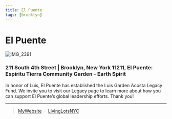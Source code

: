 ```yaml
---
title: El Puente 
tags: [brooklyn]
---
```

# El Puente
![IMG_2391](https://user-images.githubusercontent.com/22154417/159124021-5b49d996-5223-4926-a912-2566a541c725.JPG)


<NumberOfOrg URL="https://livinglotsnyc.org/lot/58431/" />

### 211 South 4th Street | Brooklyn, New York 11211, El Puente: Espíritu Tierra Community Garden - Earth Spirit

In honor of Luis, El Puente has established the Luis Garden Acosta Legacy Fund.
We invite you to visit our Legacy page to learn more about how you can support El Puente’s global leadership efforts.
Thank you!

---
> [MyWebsite](https://elpuente.us/) &nbsp;&middot;&nbsp;
> [LivingLotsNYC](https://livinglotsnyc.org/lot/58431/)
